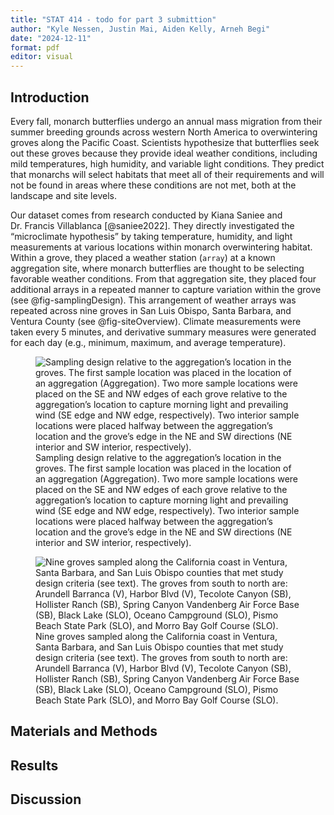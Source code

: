 ```yaml
---
title: "STAT 414 - todo for part 3 submittion"
author: "Kyle Nessen, Justin Mai, Aiden Kelly, Arneh Begi"
date: "2024-12-11"
format: pdf
editor: visual
---
```


## Introduction

Every fall, monarch butterflies undergo an annual mass migration from their summer breeding grounds across western North America to overwintering groves along the Pacific Coast. Scientists hypothesize that butterflies seek out these groves because they provide ideal weather conditions, including mild temperatures, high humidity, and variable light conditions. They predict that monarchs will select habitats that meet all of their requirements and will not be found in areas where these conditions are not met, both at the landscape and site levels.

Our dataset comes from research conducted by Kiana Saniee and Dr. Francis Villablanca [@saniee2022]. They directly investigated the "microclimate hypothesis" by taking temperature, humidity, and light measurements at various locations within monarch overwintering habitat. Within a grove, they placed a weather station (`array`) at a known aggregation site, where monarch butterflies are thought to be selecting favorable weather conditions. From that aggregation site, they placed four additional arrays in a repeated manner to capture variation within the grove (see @fig-samplingDesign). This arrangement of weather arrays was repeated across nine groves in San Luis Obispo, Santa Barbara, and Ventura County (see @fig-siteOverview). Climate measurements were taken every 5 minutes, and derivative summary measures were generated for each day (e.g., minimum, maximum, and average temperature).

![Sampling design relative to the aggregation’s location in the groves. The first sample location was placed in the location of an aggregation (Aggregation). Two more sample locations were placed on the SE and NW edges of each grove relative to the aggregation’s location to capture morning light and prevailing wind (SE edge and NW edge, respectively). Two interior sample locations were placed halfway between the aggregation’s location and the grove’s edge in the NE and SW directions (NE interior and SW interior, respectively).](images/clipboard-521945598.png){#fig-samplingDesign fig-align="center"}

![Nine groves sampled along the California coast in Ventura, Santa Barbara, and San Luis Obispo counties that met study design criteria (see text). The groves from south to north are: Arundell Barranca (V), Harbor Blvd (V), Tecolote Canyon (SB), Hollister Ranch (SB), Spring Canyon Vandenberg Air Force Base (SB), Black Lake (SLO), Oceano Campground (SLO), Pismo Beach State Park (SLO), and Morro Bay Golf Course (SLO).](images/clipboard-4044369441.png){#fig-siteOverview}

## Materials and Methods

## Results

## Discussion



